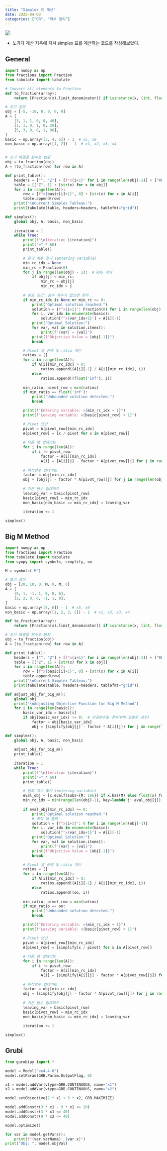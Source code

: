 ```yaml
---
title: "Simplex 표 계산"
date: 2025-04-03
categories: ["OR", "학부 정리"]
---
```


![](/img/stat-thumb.jpg){.post-thumbnail}

- 노가다 계산 지옥에 지쳐 simplex 표를 계산하는 코드를 작성해보았다.

## General

```python
import numpy as np
from fractions import Fraction
from tabulate import tabulate

# Convert all elements to Fraction
def to_fraction(array):
    return [Fraction(x).limit_denominator() if isinstance(x, (int, float)) else x for x in array]

# 초기 설정
obj = [-5, -10, 0, 0, 0, 0]
A = [
    [3, 1, 1, 0, 0, 40],
    [1, 1, 0, 1, 0, 20],
    [5, 3, 0, 0, 1, 90],
]
basic = np.array([3, 4, 5]) - 1  # x5, x6
non_basic = np.array([1, 2]) - 1  # x1, x2, x3, x4


# 초기 배열을 분수로 변환
obj = to_fraction(obj)
A = [to_fraction(row) for row in A]

def print_table():
    headers = ["", "Z"] + [f"x{i+1}" for i in range(len(obj)-1)] + ["RHS"]
    table = [["Z", 1] + [str(x) for x in obj]]
    for i in range(len(A)):
        row = [f"x{basic[i]+1}", 0] + [str(x) for x in A[i]]
        table.append(row)
    print("\nCurrent Simplex Tableau:")
    print(tabulate(table, headers=headers, tablefmt="grid"))

def simplex():
    global obj, A, basic, non_basic
    
    iteration = 1
    while True:
        print(f"\nIteration {iteration}")
        print("=" * 60)
        print_table()

        # 음의 계수 찾기 (entering variable)
        min_rc_idx = None
        min_rc = Fraction(0)
        for j in range(len(obj) - 1):  # RHS 제외
            if obj[j] < min_rc:
                min_rc = obj[j]
                min_rc_idx = j
        
        # 종료 조건: 음수 계수가 없으면 최적
        if min_rc_idx is None or min_rc >= 0:
            print("Optimal solution reached.")
            solution = {f"x{i+1}": Fraction(0) for i in range(len(obj)-1)}
            for i, var_idx in enumerate(basic):
                solution[f"x{var_idx+1}"] = A[i][-1]
            print("Optimal Solution:")
            for var, val in solution.items():
                print(f"{var} = {val}")
            print(f"Objective Value = {obj[-1]}")
            break

        # Pivot 열 선택 및 ratio 계산
        ratios = []
        for i in range(len(A)):
            if A[i][min_rc_idx] > 0:
                ratios.append((A[i][-1] / A[i][min_rc_idx], i))
            else:
                ratios.append((float('inf'), i))
        
        min_ratio, pivot_row = min(ratios)
        if min_ratio == float('inf'):
            print("Unbounded solution detected.")
            break

        print(f"Entering variable: x{min_rc_idx + 1}")
        print(f"Leaving variable: x{basic[pivot_row] + 1}")

        # Pivot 연산
        pivot = A[pivot_row][min_rc_idx]
        A[pivot_row] = [x / pivot for x in A[pivot_row]]
        
        # 다른 행 업데이트
        for i in range(len(A)):
            if i != pivot_row:
                factor = A[i][min_rc_idx]
                A[i] = [A[i][j] - factor * A[pivot_row][j] for j in range(len(obj))]
        
        # 목적함수 업데이트
        factor = obj[min_rc_idx]
        obj = [obj[j] - factor * A[pivot_row][j] for j in range(len(obj))]
        
        # 기본 변수 업데이트
        leaving_var = basic[pivot_row]
        basic[pivot_row] = min_rc_idx
        non_basic[non_basic == min_rc_idx] = leaving_var
        
        iteration += 1

simplex()
```

## Big M Method

```python
import numpy as np
from fractions import Fraction
from tabulate import tabulate
from sympy import symbols, simplify, oo

M = symbols('M')

# 초기 설정
obj = [20, 10, 0, M, 0, M, 0]
A = [
    [5, 1, -1, 1, 0, 0, 6],
    [2, 2, 0, 0, -1, 1, 8],
]
basic = np.array([4, 6]) - 1  # x5, x6
non_basic = np.array([1, 2, 3, 5]) - 1  # x1, x2, x3, x4

def to_fraction(array):
    return [Fraction(x).limit_denominator() if isinstance(x, (int, float)) else x for x in array]

# 초기 배열을 분수로 변환
obj = to_fraction(obj)
A = [to_fraction(row) for row in A]

def print_table():
    headers = ["", "Z"] + [f"x{i+1}" for i in range(len(obj)-1)] + ["RHS"]
    table = [["Z", 1] + [str(x) for x in obj]]
    for i in range(len(A)):
        row = [f"x{basic[i]+1}", 0] + [str(x) for x in A[i]]
        table.append(row)
    print("\nCurrent Simplex Tableau:")
    print(tabulate(table, headers=headers, tablefmt="grid"))

def adjust_obj_for_big_m():
    global obj
    print("\nAdjusting Objective Function for Big M Method")
    for i in range(len(basic)):
        basic_var_idx = basic[i]
        if obj[basic_var_idx] != 0:  # 인공변수일 경우(M이 포함된 경우)
            factor = obj[basic_var_idx]
            obj = [simplify(obj[j] - factor * A[i][j]) for j in range(len(obj))]

def simplex():
    global obj, A, basic, non_basic
    
    adjust_obj_for_big_m()
    print_table()
    
    iteration = 1
    while True:
        print(f"\nIteration {iteration}")
        print("=" * 60)
        print_table()

        # 음의 계수 찾기 (entering variable)
        eval_obj = [x.evalf(subs={M: 1e6}) if x.has(M) else float(x) for x in obj[:-1]]
        min_rc_idx = min(range(len(obj)-1), key=lambda j: eval_obj[j])
        
        if eval_obj[min_rc_idx] >= 0:
            print("Optimal solution reached.")
            # 최적 해 출력
            solution = {f"x{i+1}": 0 for i in range(len(obj)-1)}
            for i, var_idx in enumerate(basic):
                solution[f"x{var_idx+1}"] = A[i][-1]
            print("Optimal Solution:")
            for var, val in solution.items():
                print(f"{var} = {val}")
            print(f"Objective Value = {obj[-1]}")
            break

        # Pivot 열 선택 및 ratio 계산
        ratios = []
        for i in range(len(A)):
            if A[i][min_rc_idx] > 0:
                ratios.append((A[i][-1] / A[i][min_rc_idx], i))
            else:
                ratios.append((oo, i))
        
        min_ratio, pivot_row = min(ratios)
        if min_ratio == oo:
            print("Unbounded solution detected.")
            break

        print(f"Entering variable: x{min_rc_idx + 1}")
        print(f"Leaving variable: x{basic[pivot_row] + 1}")

        # Pivot 연산
        pivot = A[pivot_row][min_rc_idx]
        A[pivot_row] = [simplify(x / pivot) for x in A[pivot_row]]
        
        # 다른 행 업데이트
        for i in range(len(A)):
            if i != pivot_row:
                factor = A[i][min_rc_idx]
                A[i] = [simplify(A[i][j] - factor * A[pivot_row][j]) for j in range(len(obj))]
        
        # 목적함수 업데이트
        factor = obj[min_rc_idx]
        obj = [simplify(obj[j] - factor * A[pivot_row][j]) for j in range(len(obj))]
        
        # 기본 변수 업데이트
        leaving_var = basic[pivot_row]
        basic[pivot_row] = min_rc_idx
        non_basic[non_basic == min_rc_idx] = leaving_var
        
        iteration += 1

simplex()
```

## Grubi

```python
from gurobipy import *

model = Model("ex4.4-6")
model.setParam(GRB.Param.OutputFlag, 0)

x1 = model.addVar(vtype=GRB.CONTINUOUS, name="x1")
x2 = model.addVar(vtype=GRB.CONTINUOUS, name="x2")

model.setObjective(2 * x1 + 3 * x2, GRB.MAXIMIZE)

model.addConstr(3 * x1 - 9 * x2 <= 20)
model.addConstr(3 * x1 <= 40)
model.addConstr(9 * x2 <= 40)

model.optimize()

for var in model.getVars():
    print(f"{var.varName}: {var.x}")
print("Obj: ", model.objVal)
```
